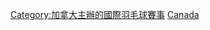 {{Catmore}}
{{Commonscat|Canadian Open}}

[[Category:加拿大主辦的國際羽毛球賽事|Category:加拿大主辦的國際羽毛球賽事]]
[[Category:世界羽聯大獎賽|Canada]]